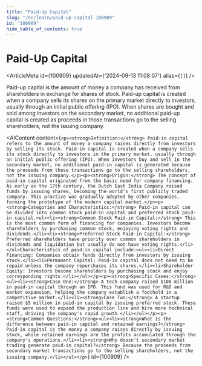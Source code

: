 ```yaml
---
title: "Paid-Up Capital"
slug: "/en/learn/paid-up-capital-100909"
id: "100909"
hide_table_of_contents: true
---
```



# Paid-Up Capital

<ArticleMeta id={100909} updatedAt={'2024-09-13 11:08:07'} alias={`[]`} />
<div className='border-solid border-b border-t-0 my-4 border-[var(--ifm-color-gray-300)]' />

Paid-up capital is the amount of money a company has received from shareholders in exchange for shares of stock. Paid-up capital is created when a company sells its shares on the primary market directly to investors, usually through an initial public offering (IPO). When shares are bought and sold among investors on the secondary market, no additional paid-up capital is created as proceeds in those transactions go to the selling shareholders, not the issuing company.

<AIContent content={`<p><strong>Definition:</strong> Paid-in capital refers to the amount of money a company raises directly from investors by selling its stock. Paid-in capital is created when a company sells its stock directly to investors in the primary market, usually through an initial public offering (IPO). When investors buy and sell in the secondary market, no additional paid-in capital is generated because the proceeds from these transactions go to the selling shareholders, not the issuing company.</p><p><strong>Origin:</strong> The concept of paid-in capital originated from the basic need for company financing. As early as the 17th century, the Dutch East India Company raised funds by issuing shares, becoming the world's first publicly traded company. This practice was gradually adopted by other companies, forming the prototype of the modern capital market.</p><p><strong>Categories and Characteristics:</strong> Paid-in capital can be divided into common stock paid-in capital and preferred stock paid-in capital.<ul><li><strong>Common Stock Paid-in Capital:</strong> This is the most common form of financing for companies. Investors become shareholders by purchasing common stock, enjoying voting rights and dividends.</li><li><strong>Preferred Stock Paid-in Capital:</strong> Preferred shareholders have priority over common shareholders in dividends and liquidation but usually do not have voting rights.</li></ul>Characteristics of paid-in capital include:<ul><li>Direct Financing: Companies obtain funds directly from investors by issuing stock.</li><li>Permanent Capital: Paid-in capital does not need to be repaid unless the company repurchases its shares.</li><li>Shareholder Equity: Investors become shareholders by purchasing stock and enjoy corresponding rights.</li></ul></p><p><strong>Specific Cases:</strong><ul><li><strong>Case One:</strong> A tech company raised $100 million in paid-in capital through an IPO. This fund was used for R&D and market expansion, helping the company establish a foothold in a competitive market.</li><li><strong>Case Two:</strong> A startup raised $5 million in paid-in capital by issuing preferred stock. These funds were used to expand the production line and hire more technical staff, driving the company's rapid growth.</li></ul></p><p><strong>Common Questions:</strong><ul><li><strong>What is the difference between paid-in capital and retained earnings?</strong> Paid-in capital is the money a company raises directly by issuing stock, while retained earnings are the profits accumulated through the company's operations.</li><li><strong>Why doesn't secondary market trading generate paid-in capital?</strong> Because the proceeds from secondary market transactions go to the selling shareholders, not the issuing company.</li></ul></p>`} id={100909} />
